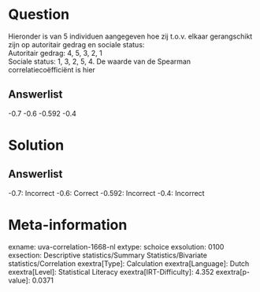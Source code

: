 Question
========

Hieronder is van 5 individuen aangegeven hoe zij t.o.v. elkaar
gerangschikt zijn op autoritair gedrag en sociale status:\
Autoritair gedrag: 4, 5, 3, 2, 1\
Sociale status: 1, 3, 2, 5, 4. De waarde van de Spearman
correlatiecoëfficiënt is hier

Answerlist
----------

-0.7
-0.6
-0.592
-0.4

Solution
========

Answerlist
----------

-0.7: Incorrect
-0.6: Correct
-0.592: Incorrect
-0.4: Incorrect

Meta-information
================
exname: uva-correlation-1668-nl
extype: schoice
exsolution: 0100
exsection: Descriptive statistics/Summary Statistics/Bivariate statistics/Correlation
exextra[Type]: Calculation
exextra[Language]: Dutch
exextra[Level]: Statistical Literacy
exextra[IRT-Difficulty]: 4.352
exextra[p-value]: 0.0371
